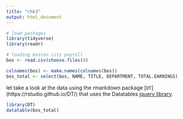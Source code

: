 ```yaml
---
title: "chk3"
output: html_document
---
```


```r
# load packages
library(tidyverse)
library(readr)

# loading boston city payroll
bos <- read.csv(choose.files())

colnames(bos) <- make.names(colnames(bos))
bos_total <- select(bos, NAME, TITLE, DEPARTMENT, TOTAL.EARNINGS)
```

let take a look at the data using the rmarkdown package [`DT`] (https://rstudio.github.io/DT/) that uses the Datatables [jquery library](https://datatables.net/).
                        
```r
library(DT)
datatable(bos_total)
```

